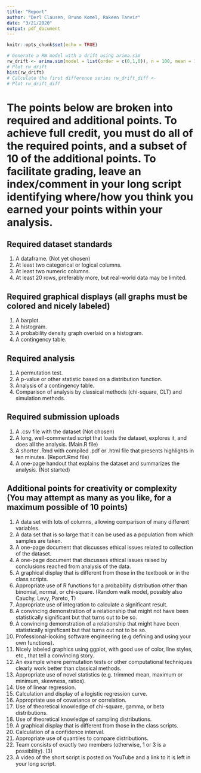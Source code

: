 ```yaml
---
title: "Report"
author: "Derl Clausen, Bruno Komel, Rakeen Tanvir"
date: "3/21/2020"
output: pdf_document
---
```


```r
knitr::opts_chunk$set(echo = TRUE)
```

```r
# Generate a RW model with a drift using arima.sim
rw_drift <- arima.sim(model = list(order = c(0,1,0)), n = 100, mean = 1)
# Plot rw_drift
hist(rw_drift)
# Calculate the first difference series rw_drift_diff <-
# Plot rw_drift_diff
```


# The points below are broken into required and additional points. To achieve full credit, you must do all of the required points, and a subset of 10 of the additional points. To facilitate grading, leave an index/comment in your long script identifying where/how you think you earned your points within your analysis.

## Required dataset standards
1. A dataframe. (Not yet chosen)
2. At least two categorical or logical columns.
3. At least two numeric columns.
4. At least 20 rows, preferably more, but real-world data may be limited.

## Required graphical displays (all graphs must be colored and nicely labeled)
1. A barplot.
2. A histogram.
3. A probability density graph overlaid on a histogram.
4. A contingency table.

## Required analysis
1. A permutation test.
2. A p-value or other statistic based on a distribution function.
3. Analysis of a contingency table.
4. Comparison of analysis by classical methods (chi-square, CLT) and simulation methods.

## Required submission uploads
1. A .csv file with the dataset (Not chosen)
2. A long, well-commented script that loads the dataset, explores it, and does all the analysis. (Main.R file)
3. A shorter .Rmd with compiled .pdf or .html file that presents highlights in ten minutes. (Report.Rmd file)
4. A one-page handout that explains the dataset and summarizes the analysis. (Not started)

## Additional points for creativity or complexity (You may attempt as many as you like, for a maximum possible of 10 points)
1. A data set with lots of columns, allowing comparison of many different variables.
2. A data set that is so large that it can be used as a population from which samples are taken.
3. A one-page document that discusses ethical issues related to collection of the dataset.
4. A one-page document that discusses ethical issues raised by conclusions reached from analysis of the data.
5. A graphical display that is different from those in the textbook or in the class scripts.
6. Appropriate use of R functions for a probability distribution other than binomial, normal, or chi-square. (Random walk model, possibly also Cauchy, Levy, Pareto, T)
7. Appropriate use of integration to calculate a significant result.
8. A convincing demonstration of a relationship that might not have been statistically significant but that turns out to be so.
9. A convincing demonstration of a relationship that might have been statistically significant but that turns out not to be so.
10. Professional-looking software engineering (e.g defining and using your own functions).
11. Nicely labeled graphics using ggplot, with good use of color, line styles, etc., that tell a convincing story.
12. An example where permutation tests or other computational techniques clearly work better than classical methods.
13. Appropriate use of novel statistics (e.g. trimmed mean, maximum or minimum, skewness, ratios).
14. Use of linear regression.
15. Calculation and display of a logistic regression curve.
16. Appropriate use of covariance or correlation.
17. Use of theoretical knowledge of chi-square, gamma, or beta distributions.
18. Use of theoretical knowledge of sampling distributions.
19. A graphical display that is different from those in the class scripts.
20. Calculation of a confidence interval.
21. Appropriate use of quantiles to compare distributions.
22. Team consists of exactly two members (otherwise, 1 or 3 is a possibility). (3)
23. A video of the short script is posted on YouTube and a link to it is left in your long script.
